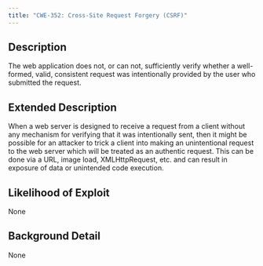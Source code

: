 ```yaml
---
title: "CWE-352: Cross-Site Request Forgery (CSRF)"
---
```


## Description
The web application does not, or can not, sufficiently verify whether a well-formed, valid, consistent request was intentionally provided by the user who submitted the request.

## Extended Description
When a web server is designed to receive a request from a client without any mechanism for verifying that it was intentionally sent, then it might be possible for an attacker to trick a client into making an unintentional request to the web server which will be treated as an authentic request. This can be done via a URL, image load, XMLHttpRequest, etc. and can result in exposure of data or unintended code execution.

## Likelihood of Exploit
None

## Background Detail
None
        